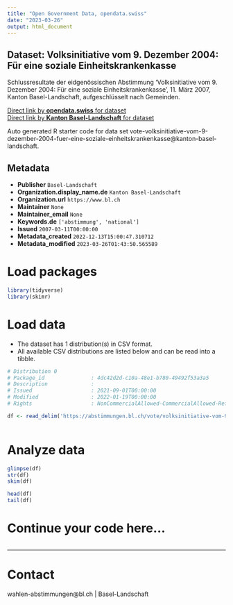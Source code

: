 ```yaml
---
title: "Open Government Data, opendata.swiss"
date: "2023-03-26"
output: html_document
---
```


## Dataset: Volksinitiative vom 9. Dezember 2004: Für eine soziale Einheitskrankenkasse

Schlussresultate der eidgenössischen Abstimmung 'Volksinitiative vom 9. Dezember 2004: Für eine soziale Einheitskrankenkasse', 11. März 2007, Kanton Basel-Landschaft, aufgeschlüsselt nach Gemeinden.

[Direct link by **opendata.swiss** for dataset](https://opendata.swiss/de/dataset/volksinitiative-vom-9-dezember-2004-fur-eine-soziale-einheitskrankenkasse)<br>
[Direct link by **Kanton Basel-Landschaft** for dataset](https://abstimmungen.bl.ch/vote/volksinitiative-vom-9-dezember-2004-fuer-eine-soziale-einheitskrankenkasse/data)

Auto generated R starter code for data set vote-volksinitiative-vom-9-dezember-2004-fuer-eine-soziale-einheitskrankenkasse@kanton-basel-landschaft.

## Metadata

- **Publisher** `Basel-Landschaft`
- **Organization.display_name.de** `Kanton Basel-Landschaft`
- **Organization.url** `https://www.bl.ch`
- **Maintainer** `None`
- **Maintainer_email** `None`
- **Keywords.de** `['abstimmung', 'national']`
- **Issued** `2007-03-11T00:00:00`
- **Metadata_created** `2022-12-13T15:00:47.310712`
- **Metadata_modified** `2023-03-26T01:43:50.565589`


# Load packages

```r

library(tidyverse)
library(skimr)

```

# Load data

-   The dataset has 1 distribution(s) in CSV format.
-   All available CSV distributions are listed below and can be read into a tibble.

```r

# Distribution 0
# Package_id               : 4dc42d2d-c10a-48e1-b780-49492f53a3a5
# Description              : 
# Issued                   : 2021-09-01T00:00:00
# Modified                 : 2022-01-19T00:00:00
# Rights                   : NonCommercialAllowed-CommercialAllowed-ReferenceRequired

df <- read_delim('https://abstimmungen.bl.ch/vote/volksinitiative-vom-9-dezember-2004-fuer-eine-soziale-einheitskrankenkasse/data-csv')



```

# Analyze data

```r

glimpse(df)
str(df)
skim(df)

head(df)
tail(df)

```

# Continue your code here...

```r

```

------------------------------------------------------------------------

# Contact

wahlen-abstimmungen@bl.ch | Basel-Landschaft
